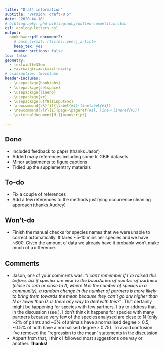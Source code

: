 ```yaml
---
title: "Draft information"
subtitle: "version: draft-0.5"
date: "2020-04-18"
# bibliography: phd-bibliography/pollen-competition.bib
csl: ecology-letters.csl
output:
  bookdown::pdf_document2:
    # base_format: rticles::peerj_article
    keep_tex: yes
    number_sections: false
toc: false
geometry: 
  - textwidth=33em
  - textheight=48\baselineskip
# classoption: twocolumn
header-includes:
  - \usepackage{booktabs}
  - \usepackage{setspace}
  - \usepackage{lineno}
  - \usepackage{xr}
  - \usepackage[utf8]{inputenc}
  - \newcommand{\R}[1]{\label{#1}\linelabel{#1}}
  - \newcommand{\lr}[1]{page~\pageref{#1}, line~\lineref{#1}}
  - \externaldocument[M-]{manuscript}

---
```


\onehalfspacing

## Done

* Included feedback to paper (thanks Jason)
* Added many references including some to GBIF datasets
* Minor adjustments to figure captions
* Tidied up the supplementary materials

## To-do

* Fix a couple of references
* Add a few references to the methods justifying occurrence cleaning approach (thanks Audrey)

## Won't-do

* Finish the manual checks for species names that we were unable to correct automatically. It takes ~5-10 mins per species and we have ~600. Given the amount of data we already have it probably won't make much of a difference.

## Comments

* Jason, one of your comments was: *"I can't remember if I've raised this before, but if species are near to the boundaries of number of partners (close to zero or close to N, where N is the number of species in a community), a random change in the number of partners is more likely to bring them towards the mean because they can't go any higher than N or lower than 0. Is there any way to deal with this?"*. That certainly might be happening for species with few partners. I try to address that in the discussion (see \lr{regression-to-the-mean}). I don't think it happens for species with many partners because very few of the species analysed are close to N (only ~2% of plants and ~3% of animals have a normalised degree > 0.5, ~0.5% of both have a normalised degree > 0.75). To avoid confusion I've removed the "regression to the mean" statements in the discussion. 
* Appart from that, I think I followed most suggestions one way or another. **Thanks!**
